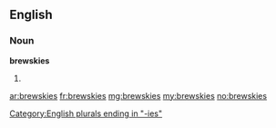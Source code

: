 ==English==

===Noun===
'''brewskies'''

# {{plural of|brewsky}}

[[Category:English plurals ending in "-ies"]]

[[ar:brewskies]]
[[fr:brewskies]]
[[mg:brewskies]]
[[my:brewskies]]
[[no:brewskies]]